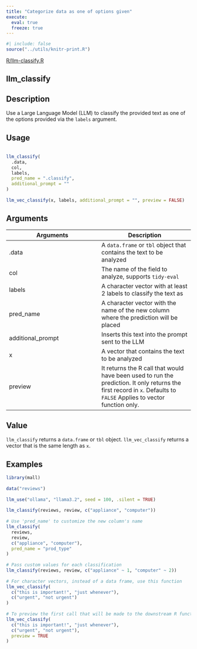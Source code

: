 ```yaml
---
title: "Categorize data as one of options given"
execute:
  eval: true
  freeze: true
---
```


```r
#| include: false
source("../utils/knitr-print.R")
```

[R/llm-classify.R](https://github.com/mlverse/mall/blob/main/R/llm-classify.R)

## llm_classify

## Description
 Use a Large Language Model (LLM) to classify the provided text as one of the options provided via the `labels` argument. 


## Usage
```r
 
llm_classify( 
  .data, 
  col, 
  labels, 
  pred_name = ".classify", 
  additional_prompt = "" 
) 
 
llm_vec_classify(x, labels, additional_prompt = "", preview = FALSE) 
```

## Arguments
|Arguments|Description|
|---|---|
| .data | A `data.frame` or `tbl` object that contains the text to be analyzed |
| col | The name of the field to analyze, supports `tidy-eval` |
| labels | A character vector with at least 2 labels to classify the text as |
| pred_name | A character vector with the name of the new column where the prediction will be placed |
| additional_prompt | Inserts this text into the prompt sent to the LLM |
| x | A vector that contains the text to be analyzed |
| preview | It returns the R call that would have been used to run the prediction. It only returns the first record in `x`. Defaults to `FALSE` Applies to vector function only. |



## Value
 `llm_classify` returns a `data.frame` or `tbl` object. `llm_vec_classify` returns a vector that is the same length as `x`. 


## Examples
```r
 
library(mall) 
 
data("reviews") 
 
llm_use("ollama", "llama3.2", seed = 100, .silent = TRUE) 
 
llm_classify(reviews, review, c("appliance", "computer")) 
 
# Use 'pred_name' to customize the new column's name 
llm_classify( 
  reviews, 
  review, 
  c("appliance", "computer"), 
  pred_name = "prod_type" 
) 
 
# Pass custom values for each classification 
llm_classify(reviews, review, c("appliance" ~ 1, "computer" ~ 2)) 
 
# For character vectors, instead of a data frame, use this function 
llm_vec_classify( 
  c("this is important!", "just whenever"), 
  c("urgent", "not urgent") 
) 
 
# To preview the first call that will be made to the downstream R function 
llm_vec_classify( 
  c("this is important!", "just whenever"), 
  c("urgent", "not urgent"), 
  preview = TRUE 
) 
 
```


